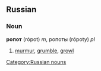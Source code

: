 ==Russian==
[[Category:Russian nouns]]
===Noun===
'''ропот''' (rópot) ''m'', ропоты (rópoty) ''pl''

# [[murmur]], [[grumble]], [[growl]]